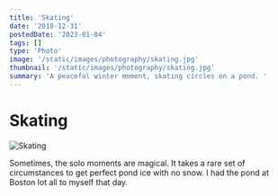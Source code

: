 ```yaml
---
title: 'Skating'
date: '2018-12-31'
postedDate: '2023-01-04'
tags: []
type: 'Photo'
image: '/static/images/photography/skating.jpg'
thumbnail: '/static/images/photography/skating.jpg'
summary: 'A peaceful winter moment, skating circles on a pond. '
---
```


# Skating

![Skating](/static/images/photography/skating.jpg)

Sometimes, the solo moments are magical. It takes a rare set of circumstances to get perfect pond ice with no snow. I had the pond at Boston lot all to myself that day.

